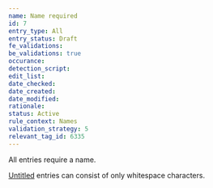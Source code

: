 ```yaml
---
name: Name required
id: 7
entry_type: All
entry_status: Draft
fe_validations:
be_validations: true
occurance:
detection_script:
edit_list:
date_checked:
date_created:
date_modified:
rationale:
status: Active
rule_context: Names
validation_strategy: 5
relevant_tag_id: 6335
---
```

All entries require a name.

[Untitled](https://vocadb.net/T/6335/untitled) entries can consist of only whitespace characters.